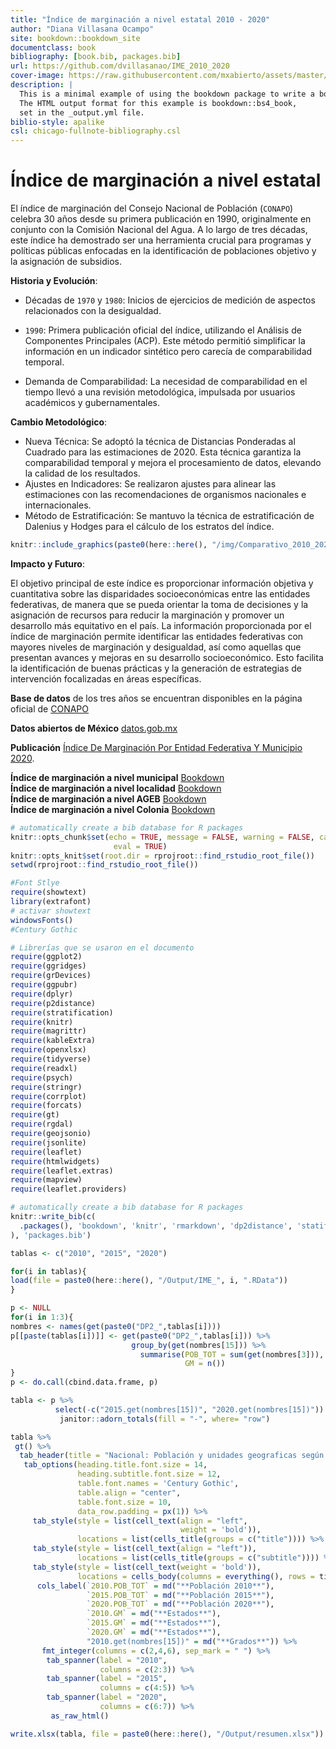 ```yaml
--- 
title: "Índice de marginación a nivel estatal 2010 - 2020"
author: "Diana Villasana Ocampo"
site: bookdown::bookdown_site
documentclass: book
bibliography: [book.bib, packages.bib]
url: https://github.com/dvillasanao/IME_2010_2020
cover-image: https://raw.githubusercontent.com/mxabierto/assets/master/img/logos/conapo.png
description: |
  This is a minimal example of using the bookdown package to write a book.
  The HTML output format for this example is bookdown::bs4_book,
  set in the _output.yml file.
biblio-style: apalike
csl: chicago-fullnote-bibliography.csl
---
```


# Índice de marginación a nivel estatal  {.unlisted .unnumbered}

El índice de marginación del Consejo Nacional de Población (`CONAPO`) celebra 30 años desde su primera publicación en 1990, originalmente en conjunto con la Comisión Nacional del Agua. A lo largo de tres décadas, este índice ha demostrado ser una herramienta crucial para programas y políticas públicas enfocadas en la identificación de poblaciones objetivo y la asignación de subsidios.

**Historia y Evolución**:

- Décadas de `1970` y `1980`: Inicios de ejercicios de medición de aspectos relacionados con la desigualdad.   

- `1990`: Primera publicación oficial del índice, utilizando el Análisis de Componentes Principales (ACP). Este método permitió simplificar la información en un indicador sintético pero carecía de comparabilidad temporal.   
- Demanda de Comparabilidad: La necesidad de comparabilidad en el tiempo llevó a una revisión metodológica, impulsada por usuarios académicos y gubernamentales.   

**Cambio Metodológico**:

- Nueva Técnica: Se adoptó la técnica de Distancias Ponderadas al Cuadrado para las estimaciones de 2020. Esta técnica garantiza la comparabilidad temporal y mejora el procesamiento de datos, elevando la calidad de los resultados.    
- Ajustes en Indicadores: Se realizaron ajustes para alinear las estimaciones con las recomendaciones de organismos nacionales e internacionales.    
- Método de Estratificación: Se mantuvo la técnica de estratificación de Dalenius y Hodges para el cálculo de los estratos del índice.   


<a href="/img/Comparativo_2010_2020.png" data-lightbox="image-1" data-title="Comparativo">
```r
knitr::include_graphics(paste0(here::here(), "/img/Comparativo_2010_2020.png"))
```
</a>

**Impacto y Futuro**:   

El objetivo principal de este índice es proporcionar información objetiva y cuantitativa sobre las disparidades socioeconómicas entre las entidades federativas, de manera que se pueda orientar la toma de decisiones y la asignación de recursos para reducir la marginación y promover un desarrollo más equitativo en el país. La información proporcionada por el índice de marginación permite identificar las entidades federativas con mayores niveles de marginación y desigualdad, así como aquellas que presentan avances y mejoras en su desarrollo socioeconómico. Esto facilita la identificación de buenas prácticas y la generación de estrategias de intervención focalizadas en áreas específicas.    

**Base de datos** de los tres años se encuentran disponibles en la página oficial de [CONAPO](https://www.gob.mx/conapo/documentos/indices-de-marginacion-2020-284372)   

**Datos abiertos de México** [datos.gob.mx](https://datos.gob.mx/busca/dataset/indice-de-marginacion-carencias-poblacionales-por-localidad-municipio-y-entidad)   

**Publicación** [Índice De Marginación Por Entidad Federativa Y Municipio 2020](https://www.gob.mx/conapo/documentos/indices-de-marginacion-2020-284372).    

**Índice de marginación a nivel municipal** [Bookdown](https://dvillasanao.github.io/IMM_2010-2020/)   
**Índice de marginación a nivel localidad** [Bookdown](https://dvillasanao.github.io/IML_2010_2020/)   
**Índice de marginación a nivel AGEB** [Bookdown](https://dvillasanao.github.io/IML_2010-2020/)   
**Índice de marginación a nivel Colonia** [Bookdown](https://dvillasanao.github.io/IMC_2020/)      

```r
# automatically create a bib database for R packages
knitr::opts_chunk$set(echo = TRUE, message = FALSE, warning = FALSE, cache = TRUE, 
                       eval = TRUE)
knitr::opts_knit$set(root.dir = rprojroot::find_rstudio_root_file())
setwd(rprojroot::find_rstudio_root_file())
```  

```r
#Font Stlye
require(showtext)
library(extrafont)
# activar showtext
windowsFonts()
#Century Gothic
```



```r
# Librerías que se usaron en el documento
require(ggplot2)
require(ggridges)
require(grDevices)
require(ggpubr)
require(dplyr)
require(p2distance)
require(stratification)
require(knitr)
require(magrittr)
require(kableExtra)
require(openxlsx)
require(tidyverse)
require(readxl)
require(psych)
require(stringr)
require(corrplot)
require(forcats)
require(gt)
require(rgdal)      
require(geojsonio)
require(jsonlite)
require(leaflet)
require(htmlwidgets)
require(leaflet.extras)
require(mapview)
require(leaflet.providers)
```

```r
# automatically create a bib database for R packages
knitr::write_bib(c(
  .packages(), 'bookdown', 'knitr', 'rmarkdown', 'dp2distance', 'statification', 'corrplot'
), 'packages.bib')
```


```r
tablas <- c("2010", "2015", "2020")

for(i in tablas){
load(file = paste0(here::here(), "/Output/IME_", i, ".RData"))
}

p <- NULL
for(i in 1:3){
nombres <- names(get(paste0("DP2_",tablas[i])))
p[[paste(tablas[i])]] <- get(paste0("DP2_",tablas[i])) %>%
                           group_by(get(nombres[15])) %>%
                             summarise(POB_TOT = sum(get(nombres[3])),
                                       GM = n())
}
p <- do.call(cbind.data.frame, p)

tabla <- p %>%
          select(-c("2015.get(nombres[15])", "2020.get(nombres[15])")) %>%
           janitor::adorn_totals(fill = "-", where= "row")

tabla %>% 
 gt() %>%
  tab_header(title = "Nacional: Población y unidades geograficas según el grado de marginación, 2010-2020") %>%
   tab_options(heading.title.font.size = 14, 
               heading.subtitle.font.size = 12,
               table.font.names = 'Century Gothic',
               table.align = "center",
               table.font.size = 10,
               data_row.padding = px(1)) %>%
     tab_style(style = list(cell_text(align = "left",
                                      weight = 'bold')),
               locations = list(cells_title(groups = c("title")))) %>%
     tab_style(style = list(cell_text(align = "left")),
               locations = list(cells_title(groups = c("subtitle")))) %>%
     tab_style(style = list(cell_text(weight = 'bold')),
               locations = cells_body(columns = everything(), rows = tidyselect::last_col())) %>%
      cols_label(`2010.POB_TOT` = md("**Población 2010**"),
                 `2015.POB_TOT` = md("**Población 2015**"),
                 `2020.POB_TOT` = md("**Población 2020**"),
                 `2010.GM` = md("**Estados**"),
                 `2015.GM` = md("**Estados**"),
                 `2020.GM` = md("**Estados**"),
                 "2010.get(nombres[15])" = md("**Grados**")) %>%
       fmt_integer(columns = c(2,4,6), sep_mark = " ") %>%
        tab_spanner(label = "2010",
                    columns = c(2:3)) %>%
        tab_spanner(label = "2015",
                    columns = c(4:5)) %>%
        tab_spanner(label = "2020",
                    columns = c(6:7)) %>%
         as_raw_html() 

write.xlsx(tabla, file = paste0(here::here(), "/Output/resumen.xlsx"))
```

